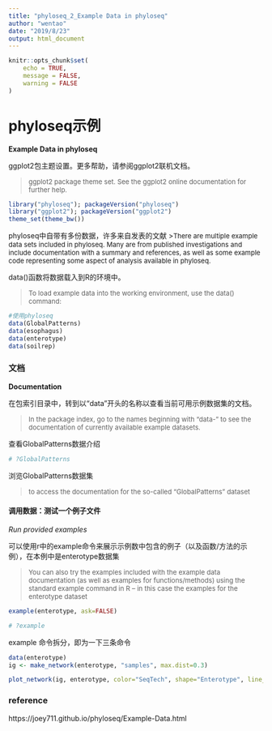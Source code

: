 ---
title: "phyloseq_2_Example Data in phyloseq"
author: "wentao"
date: "2019/8/23"
output: html_document
---

```{r setup, include=FALSE}
knitr::opts_chunk$set(
	echo = TRUE,
	message = FALSE,
	warning = FALSE
)
```

# phyloseq示例
**Example Data in phyloseq**

ggplot2包主题设置。更多帮助，请参阅ggplot2联机文档。

><font size=2>ggplot2 package theme set. See the ggplot2 online documentation for further help.</font>

```{R}
library("phyloseq"); packageVersion("phyloseq")
library("ggplot2"); packageVersion("ggplot2")
theme_set(theme_bw())

```


phyloseq中自带有多份数据，许多来自发表的文献
><font size=2>There are multiple example data sets included in phyloseq. Many are from published investigations and include documentation with a summary and references, as well as some example code representing some aspect of analysis available in phyloseq.</font>

data()函数将数据载入到R的环境中。

><font size=2>To load example data into the working environment, use the data() command:</font>

```{R}

#使用phyloseq
data(GlobalPatterns)
data(esophagus)
data(enterotype)
data(soilrep)

```

### 文档
**Documentation**

在包索引目录中，转到以“data”开头的名称以查看当前可用示例数据集的文档。

><font size=2>In the package index, go to the names beginning with “data-” to see the documentation of currently available example datasets.</font>

查看GlobalPatterns数据介绍
```{R eval=FALSE, include=FALSE}
# ?GlobalPatterns

```
浏览GlobalPatterns数据集

><font size=2>to access the documentation for the so-called “GlobalPatterns” dataset</font>

####  调用数据：测试一个例子文件
*Run provided examples*

可以使用r中的example命令来展示示例数中包含的例子（以及函数/方法的示例），在本例中是enterotype数据集

><font size=2>You can also try the examples included with the example data documentation (as well as examples for functions/methods) using the standard example command in R – in this case the examples for the enterotype dataset</font>

```{R}
example(enterotype, ask=FALSE)

# ?example
```

example 命令拆分，即为一下三条命令

```{R}
data(enterotype)
ig <- make_network(enterotype, "samples", max.dist=0.3)

plot_network(ig, enterotype, color="SeqTech", shape="Enterotype", line_weight=0.3, label=NULL)
```


### reference
https://joey711.github.io/phyloseq/Example-Data.html


